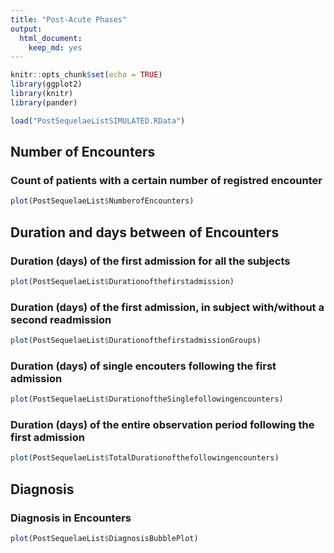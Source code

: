 ```yaml
---
title: "Post-Acute Phases"
output: 
  html_document: 
    keep_md: yes
---
```

```r
knitr::opts_chunk$set(echo = TRUE)
library(ggplot2)
library(knitr)
library(pander)

```


```r
load("PostSequelaeListSIMULATED.RData")
```

## Number of Encounters
### Count of patients with a certain number of registred encounter

```r
plot(PostSequelaeList$NumberofEncounters)
```

## Duration and days between of Encounters
### Duration (days) of the first admission for all the subjects

```r
plot(PostSequelaeList$Durationofthefirstadmission)
```

### Duration (days) of the first admission, in subject with/without a second readmission

```r
plot(PostSequelaeList$DurationofthefirstadmissionGroups)
```

### Duration (days) of single encouters following the first admission
```r
plot(PostSequelaeList$DurationoftheSinglefollowingencounters)
```

### Duration (days) of the entire observation period following the first admission 

```r
plot(PostSequelaeList$TotalDurationofthefollowingencounters)
```



## Diagnosis
### Diagnosis in Encounters
```r
plot(PostSequelaeList$DiagnosisBubblePlot)
```

